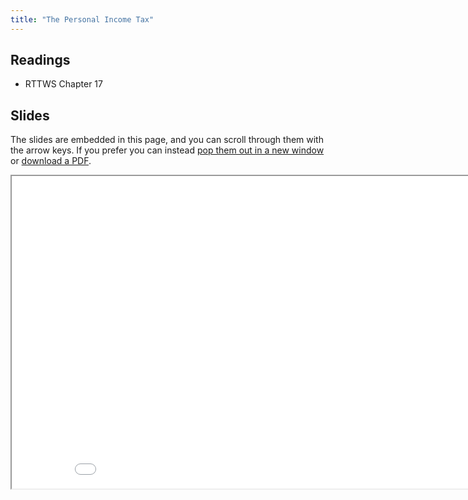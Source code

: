 ```yaml
---
title: "The Personal Income Tax"
---
```



## Readings

- RTTWS Chapter 17

## Slides

The slides are embedded in this page, and you can scroll through them with the arrow keys.  If you prefer you can instead <a href="/slides/personaltax/index.html" target="_blank">pop them out in a new window</a> or <a href="/slides/personaltax/index.pdf" target="_blank">download a PDF</a>.


<div>

```{=html}
<p align="center"><iframe width="890" height="500" class="slide-deck" src="/slides/personaltax/"></iframe></p>
```

</div>






